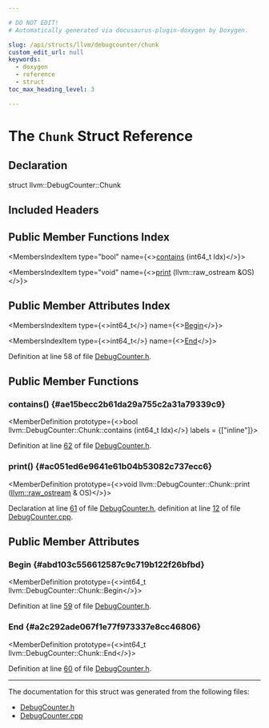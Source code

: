 ```yaml
---

# DO NOT EDIT!
# Automatically generated via docusaurus-plugin-doxygen by Doxygen.

slug: /api/structs/llvm/debugcounter/chunk
custom_edit_url: null
keywords:
  - doxygen
  - reference
  - struct
toc_max_heading_level: 3

---
```





# The `Chunk` Struct Reference

<DoxygenPage pluginConfig={pluginConfig}>



## Declaration

<CodeBlock>struct llvm::DebugCounter::Chunk</CodeBlock>

## Included Headers

<IncludesList>
<IncludesListItem
  filePath="llvm/Support/DebugCounter.h"
  permalink="/docs/api/files/include/include/llvm/include/llvm/support/debugcounter-h"
  isLocal="true" />
</IncludesList>

## Public Member Functions Index

<MembersIndex>

<MembersIndexItem
  type="bool"
  name={<><a href="#ae15becc2b61da29a755c2a31a79339c9">contains</a> (int64&#95;t Idx)</>}>
</MembersIndexItem>

<MembersIndexItem
  type="void"
  name={<><a href="#ac051ed6e9641e61b04b53082c737ecc6">print</a> (llvm::raw&#95;ostream &amp;OS)</>}>
</MembersIndexItem>

</MembersIndex>

## Public Member Attributes Index

<MembersIndex>

<MembersIndexItem
  type={<>int64&#95;t</>}
  name={<><a href="#abd103c556612587c9c719b122f26bfbd">Begin</a></>}>
</MembersIndexItem>

<MembersIndexItem
  type={<>int64&#95;t</>}
  name={<><a href="#a2c292ade067f1e77f973337e8cc46806">End</a></>}>
</MembersIndexItem>

</MembersIndex>


Definition at line 58 of file <a href="/docs/api/files/include/include/llvm/include/llvm/support/debugcounter-h">DebugCounter.h</a>.

<SectionDefinition>

## Public Member Functions

### contains() {#ae15becc2b61da29a755c2a31a79339c9}

<MemberDefinition
  prototype={<>bool llvm::DebugCounter::Chunk::contains (int64&#95;t Idx)</>}
  labels = {["inline"]}>

Definition at line <a href="/docs/api/files/include/include/llvm/include/llvm/support/debugcounter-h/#l00062">62</a> of file <a href="/docs/api/files/include/include/llvm/include/llvm/support/debugcounter-h">DebugCounter.h</a>.
</MemberDefinition>

### print() {#ac051ed6e9641e61b04b53082c737ecc6}

<MemberDefinition
  prototype={<>void llvm::DebugCounter::Chunk::print (<a href="/docs/api/classes/llvm/raw-ostream">llvm::raw&#95;ostream</a> &amp; OS)</>}>

Declaration at line <a href="/docs/api/files/include/include/llvm/include/llvm/support/debugcounter-h/#l00061">61</a> of file <a href="/docs/api/files/include/include/llvm/include/llvm/support/debugcounter-h">DebugCounter.h</a>, definition at line <a href="/docs/api/files/lib/lib/support/debugcounter-cpp/#l00012">12</a> of file <a href="/docs/api/files/lib/lib/support/debugcounter-cpp">DebugCounter.cpp</a>.
</MemberDefinition>

</SectionDefinition>

<SectionDefinition>

## Public Member Attributes

### Begin {#abd103c556612587c9c719b122f26bfbd}

<MemberDefinition
  prototype={<>int64&#95;t llvm::DebugCounter::Chunk::Begin</>}>

Definition at line <a href="/docs/api/files/include/include/llvm/include/llvm/support/debugcounter-h/#l00059">59</a> of file <a href="/docs/api/files/include/include/llvm/include/llvm/support/debugcounter-h">DebugCounter.h</a>.
</MemberDefinition>

### End {#a2c292ade067f1e77f973337e8cc46806}

<MemberDefinition
  prototype={<>int64&#95;t llvm::DebugCounter::Chunk::End</>}>

Definition at line <a href="/docs/api/files/include/include/llvm/include/llvm/support/debugcounter-h/#l00060">60</a> of file <a href="/docs/api/files/include/include/llvm/include/llvm/support/debugcounter-h">DebugCounter.h</a>.
</MemberDefinition>

</SectionDefinition>

<hr/>

The documentation for this struct was generated from the following files:

<ul>
<li><a href="/docs/api/files/include/include/llvm/include/llvm/support/debugcounter-h">DebugCounter.h</a></li>
<li><a href="/docs/api/files/lib/lib/support/debugcounter-cpp">DebugCounter.cpp</a></li>
</ul>

</DoxygenPage>
